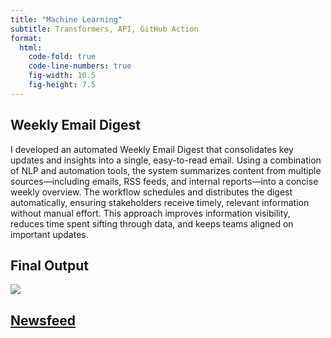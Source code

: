 ```yaml
---
title: "Machine Learning"
subtitle: Transformers, API, GitHub Action
format: 
  html: 
    code-fold: true
    code-line-numbers: true
    fig-width: 10.5
    fig-height: 7.5
---
```

## Weekly Email Digest
I developed an automated Weekly Email Digest that consolidates key updates and insights into a single, easy-to-read email. Using a combination of NLP and automation tools, the system summarizes content from multiple sources—including emails, RSS feeds, and internal reports—into a concise weekly overview. The workflow schedules and distributes the digest automatically, ensuring stakeholders receive timely, relevant information without manual effort. This approach improves information visibility, reduces time spent sifting through data, and keeps teams aligned on important updates.

## Final Output
![](image.png)

## [Newsfeed](https://github.com/Gakyeong/Newsfeed)